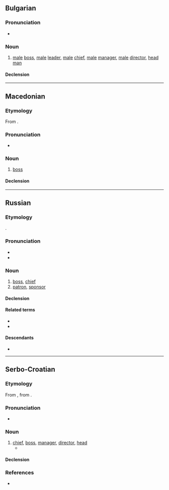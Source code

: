 ==Bulgarian==

===Pronunciation===
* {{bg-IPA|шеф}}

===Noun===
{{bg-noun|шеф|m|f=ше́фка}}

# [[male]] [[boss]], [[male]] [[leader]], [[male]] [[chief]], [[male]] [[manager]], [[male]] [[director]], [[head man]]

====Declension====
{{bg-ndecl|шеф<(h)>}}

{{c|bg|Leaders}}

----

==Macedonian==

===Etymology===
From {{der|mk|fr|chef}}.

===Pronunciation===
* {{mk-IPA}}

===Noun===
{{mk-noun|m|шефови|шефче|adj=шефовски|f=шефица}}

# [[boss]]

====Declension====
{{mk-decl-noun-m||шефов|шефе|pov=1}}

{{c|mk|Leaders}}

----

==Russian==

===Etymology===
{{bor+|ru|fr|chef}}.

===Pronunciation===
* {{ru-IPA}}
* {{audio|ru|Ru-{{PAGENAME}}.ogg|Audio}}

===Noun===
{{ru-noun+|a=an}}

# [[boss]], [[chief]]
# [[patron]], [[sponsor]]

====Declension====
{{ru-noun-table|a=an}}

====Related terms====
* {{l|ru|шеф-по́вар}}
* {{l|ru|ше́фство}}

====Descendants====
* {{desc|hy|շեֆ|bor=1}}

{{cln|ru|terms of address}}
{{c|ru|Leaders}}

----

==Serbo-Croatian==

===Etymology===
From {{der|sh|de|Chef}}, from {{der|sh|fr|chef}}.

===Pronunciation===
* {{IPA|sh|/ʃêf/|[ʂêf]}}

===Noun===
{{sh-noun|g=m|head=ше̏ф}}

# [[chief]], [[boss]], [[manager]], [[director]], [[head]]
#* {{quote-journal|1=sh|year=2022|author=Марија Јанковић|title=Избори у Србији 2022: Ко су кандидати за председника Србије|journal=BBC Njuz|url=https://www.bbc.com/serbian/lat/svet-60638909|text=Гласачи у Србији 3. априла бираће '''шефа''' државе, највишег функционера за кога могу директно да гласају.|t=On April 3, voters in Serbia will elect the '''head''' of state, the highest official for whom they can vote directly.}}

====Declension====
{{sh-decl-noun|sc=Cyrl
|ше̏ф|ше̏фови
|шефа|шефова
|шефу|шефовима
|шефа|шефове
|шефе|шефови
|шефу|шефовима
|шефом|шефовима}}

===References===
* {{R:sh:HJP|d1hlWBI%3D}}